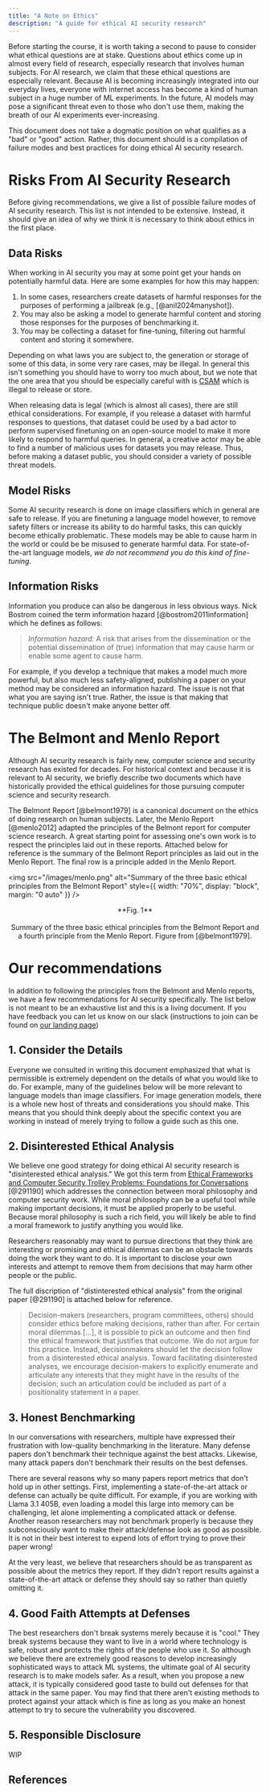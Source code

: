 ```yaml
---
title: "A Note on Ethics"
description: "A guide for ethical AI security research"
---
```


Before starting the course, it is worth taking a second to pause to consider what ethical questions are at stake. Questions about ethics come up in almost every field of research, especially research that involves human subjects. For AI research, we claim that these ethical questions are especially relevant. Because AI is becoming increasingly integrated into our everyday lives, everyone with internet access has become a kind of human subject in a huge number of ML experiments. In the future, AI models may pose a significant threat even to those who don't use them, making the breath of our AI experiments ever-increasing.

This document does not take a dogmatic position on what qualifies as a "bad" or "good" action. Rather, this document should is a compilation of failure modes and best practices for doing ethical AI security research.

# Risks From AI Security Research

Before giving recommendations, we give a list of possible failure modes of AI security research. This list is not intended to be extensive. Instead, it should give an idea of why we think it is necessary to think about ethics in the first place.

## Data Risks

When working in AI security you may at some point get your hands on potentially harmful data. Here are some examples for how this may happen:

1. In some cases, researchers create datasets of harmful responses for the purposes of performing a jailbreak (e.g., [@anil2024manyshot]).
2. You may also be asking a model to generate harmful content and storing those responses for the purposes of benchmarking it.
3. You may be collecting a dataset for fine-tuning, filtering out harmful content and storing it somewhere.

Depending on what laws you are subject to, the generation or storage of some of this data, in some very rare cases, may be illegal. In general this isn't something you should have to worry too much about, but we note that the one area that you should be especially careful with is [CSAM](https://www.justice.gov/d9/2023-06/child_sexual_abuse_material_2.pdf) which is illegal to release or store.

When releasing data is legal (which is almost all cases), there are still ethical considerations. For example, if you release a dataset with harmful responses to questions, that dataset could be used by a bad actor to perform supervised finetuning on an open-source model to make it more likely to respond to harmful queries. In general, a creative actor may be able to find a number of malicious uses for datasets you may release. Thus, before making a dataset public, you should consider a variety of possible threat models.

## Model Risks

Some AI security research is done on image classifiers which in general are safe to release. If you are finetuning a language model however, to remove safety filters or increase its ability to do harmful tasks, this can quickly become ethically problematic. These models may be able to cause harm in the world or could be be misused to generate harmful data. For state-of-the-art language models, _we do not recommend you do this kind of fine-tuning_.

## Information Risks

Information you produce can also be dangerous in less obvious ways. Nick Bostrom coined the term information hazard [@bostrom2011information] which he defines as follows:

> _Information hazard:_ A risk that arises from the dissemination or the potential
> dissemination of (true) information that may cause harm or enable some agent to cause
> harm.

For example, if you develop a technique that makes a model much more powerful, but also much less safety-aligned, publishing a paper on your method may be considered an information hazard. The issue is not that what you are saying isn't true. Rather, the issue is that making that technique public doesn't make anyone better off.

# The Belmont and Menlo Report

Although AI security research is fairly new, computer science and security research has existed for decades. For historical context and because it is relevant to AI security, we briefly describe two documents which have historically provided the ethical guidelines for those pursuing computer science and security research.

The Belmont Report [@belmont1979] is a canonical document on the ethics of doing research on human subjects. Later, the Menlo Report [@menlo2012] adapted the principles of the Belmont report for computer science research. A great starting point for assessing one's own work is to respect the principles laid out in these reports. Attached below for reference is the summary of the Belmont Report principles as laid out in the Menlo Report. The final row is a principle added in the Menlo Report.

<img
  src="/images/menlo.png"
  alt="Summary of the three basic ethical principles from the Belmont Report"
  style={{ width: "70%", display: "block", margin: "0 auto" }}
/>

<div align="center">
  **Fig. 1** <br></br>Summary of the three basic ethical principles from the Belmont Report and a fourth
  principle from the Menlo Report. Figure from [@belmont1979].
</div>

# Our recommendations

In addition to following the principles from the Belmont and Menlo reports, we
have a few recommendations for AI security specifically. The list below
is not meant to be an exhaustive list and this is a living document. If you have feedback you can let us know on our slack (instructions to join can be found on [our landing page](https://xlabaisecurity.com/))

## 1. Consider the Details

Everyone we consulted in writing this document emphasized that what is permissible is extremely dependent on the details of what you would like to do. For example, many of the guidelines below will be more relevant to language models than image classifiers. For image generation models, there is a whole new host of threats and considerations you should make. This means that you should think deeply about the specific context you are working in instead of merely trying to follow a guide such as this one.

## 2. Disinterested Ethical Analysis

We believe one good strategy for doing ethical AI security research is "disinterested ethical analysis." We got this term from [Ethical Frameworks and Computer Security Trolley Problems: Foundations for Conversations](https://www.usenix.org/conference/usenixsecurity23/presentation/kohno) [@291190] which addresses the connection between moral philosophy and computer security work. While moral philosophy can be a useful tool while making important decisions, it must be applied properly to be useful. Because moral philosophy is such a rich field, you will likely be able to find a
moral framework to justify anything you would like.

Researchers reasonably may want to pursue directions that they think are interesting or promising and ethical dilemmas can be an obstacle towards doing the work they want to do. It is important to disclose your own interests and attempt to remove them from decisions that may harm other people or the public.

The full discription of "distinterested ethical analysis" from the original paper [@291190] is attached below for reference.

> Decision-makers (researchers, program committees, others) should consider ethics before making decisions, rather than after. For certain moral dilemmas
> [...], it is possible to pick an outcome and then find the ethical framework that justifies that
> outcome. We do not argue for this practice. Instead, decisionmakers should let the decision follow from a disinterested
> ethical analysis. Toward facilitating disinterested analyses,
> we encourage decision-makers to explicitly enumerate and
> articulate any interests that they might have in the results of
> the decision; such an articulation could be included as part of
> a positionality statement in a paper.

## 3. Honest Benchmarking

In our conversations with researchers, multiple have expressed their frustration with low-quality benchmarking in the literature. Many defense papers don't benchmark their technique against the best attacks. Likewise, many attack papers don't benchmark their results on the best defenses.

There are several reasons why so many papers report metrics that don't hold up in other settings. First, implementing a state-of-the-art attack or defense can actually be quite difficult. For example, if you are working with Llama 3.1 405B, even loading a model this large into memory can be challenging, let alone implementing a complicated attack or defense. Another reason researchers may not benchmark properly is because they subconsciously want to make their attack/defense look as good as possible. It is not in their best interest to expend lots of effort trying to prove their paper wrong!

At the very least, we believe that researchers should be as transparent as possible about the metrics they report. If they didn't report results against a state-of-the-art attack or defense they should say so rather than quietly omitting it.

## 4. Good Faith Attempts at Defenses

The best researchers don't break systems merely because it is "cool." They break systems because they want to live in a world where technology is safe, robust and protects the rights of the people who use it. So although we believe there are extremely good reasons to develop increasingly sophisticated ways to attack ML systems, the ultimate goal of AI security research is to make models safer. As a result, when you propose a new attack, it is typically considered good taste to build out defenses for that attack in the same paper. You may find that there aren't existing methods to protect against your attack which is fine as long as you make an honest attempt to try to secure the vulnerability you discovered.

## 5. Responsible Disclosure

WIP

## References

